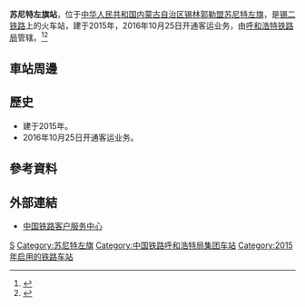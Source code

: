 {{Infobox China railway station
|车站名称 = 苏尼特左旗站
|图片 = 
|图片介绍 = 
|其他名称 =
|车站拼音 = Sunitezuoqi
|英文名称 = Sunitezuoqi Railway Station
|车站代码 = 13081<ref>{{cite web|url=http://hyfw.12306.cn/hyinfo/action/FwcszsAction_index?type=1|title=营业站服务信息查询|publisher=[[中国铁路客户服务中心|中国铁路客户服务中心]]|accessdate=2017-02-19|archive-date=2016-11-06|archive-url=https://web.archive.org/web/20161106075157/http://hyfw.12306.cn/hyinfo/action/FwcszsAction_index?type=1|dead-url=no}}</ref>
|电报码 = ONC
|拼音码 = SNQ
|车站位置 = [[内蒙古自治区|内蒙古自治区]][[锡林郭勒盟|锡林郭勒盟]][[苏尼特左旗|苏尼特左旗]]
|坐标 = 
|归属 = [[呼和浩特铁路局|呼和浩特铁路局]]
|线路 = [[锡二铁路|锡二铁路]]
|车站等级 = 
|月台数目 = 
|站台面 = 
|股道数目 = 
|网站 = 
}}
'''苏尼特左旗站'''，位于[[中华人民共和国|中华人民共和国]][[内蒙古自治区|内蒙古自治区]][[锡林郭勒盟|锡林郭勒盟]][[苏尼特左旗|苏尼特左旗]]，是[[锡二铁路|锡二铁路]]上的火车站，建于2015年，2016年10月25日开通客运业务，由[[呼和浩特铁路局|呼和浩特铁路局]]管辖。<ref>{{Cite web |url=http://www.northnews.cn/2016/0906/2261980.shtml |title=锡二铁路旅客列车首次试运行 |access-date=2017-02-18 |archive-url=https://web.archive.org/web/20170218144702/http://www.northnews.cn/2016/0906/2261980.shtml |archive-date=2017-02-18 |dead-url=yes }}</ref><ref>{{Cite web |url=http://www.northnews.cn/2016/1024/2287752.shtml |title=从草原到口岸，锡林浩特至二连浩特开通列车 |access-date=2017-02-18 |archive-url=https://web.archive.org/web/20170228231152/http://www.northnews.cn/2016/1024/2287752.shtml |archive-date=2017-02-28 |dead-url=yes }}</ref>
==車站周邊==
==歷史==
* 建于2015年。
* 2016年10月25日开通客运业务。
==參考資料==
{{reflist}}
==外部連結==
* [http://www.12306.cn/mormhweb/ 中国铁路客户服务中心] {{Wayback|url=http://www.12306.cn/mormhweb/ |date=20180205163941 }}
{{China-rail-stub}}
{{锡二铁路}}
[[Category:锡林郭勒盟铁路车站|S]]
[[Category:苏尼特左旗|Category:苏尼特左旗]]
[[Category:中国铁路呼和浩特局集团车站|Category:中国铁路呼和浩特局集团车站]]
[[Category:2015年启用的铁路车站|Category:2015年启用的铁路车站]]